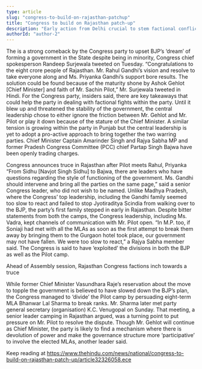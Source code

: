 ```yaml
---
type: article
slug: "congress-to-build-on-rajasthan-patchup"
title: "Congress to build on Rajasthan patch-up"
description: "Early action from Delhi crucial to stem factional conflicts, say leaders."
authorId: "author-2"
---
```


The 
 is a strong comeback by the Congress party to upset BJP’s ‘dream’ of forming a government in the State despite being in minority, Congress chief spokesperson Randeep Surjewala tweeted on Tuesday.
“Congratulations to the eight crore people of Rajasthan. Mr. Rahul Gandhi’s vision and resolve to take everyone along and Ms. Priyanka Gandhi’s support bore results. The solution could be found because of the maturity shone by Ashok Gehlot [Chief Minister] and faith of Mr. Sachin Pilot,” Mr. Surjewala tweeted in Hindi.
For the Congress party, insiders said, there are key takeaways that could help the party in dealing with factional fights within the party.
Until it blew up and threatened the stability of the government, the central leadership chose to either ignore the friction between Mr. Gehlot and Mr. Pilot or play it down because of the stature of the Chief Minister. 
A similar tension is growing within the party in Punjab but the central leadership is yet to adopt a pro-active approach to bring together the two warring parties. Chief Minister Captain Amarinder Singh and Rajya Sabha MP and former Pradesh Congress Committee (PCC) chief Partap Singh Bajwa have been openly trading charges.
 

Congress announces truce in Rajasthan after Pilot meets Rahul, Priyanka 
“From Sidhu [Navjot Singh Sidhu] to Bajwa, there are leaders who have questions regarding the style of functioning of the government. Ms. Gandhi should intervene and bring all the parties on the same page,” said a senior Congress leader, who did not wish to be named.
Unlike Madhya Pradesh, where the Congress’ top leadership, including the Gandhi family seemed too slow to react and failed to stop Jyotiraditya Scindia from walking over to the BJP, the party’s first family stepped in early in Rajasthan. Despite bitter statements from both the camps, the Congress leadership, including Ms. Vadra, kept channels of communication with Mr. Pilot open.
“In M.P. too, if Soniaji had met with all the MLAs as soon as the first attempt to break them away by bringing them to the Gurgaon hotel took place, our government may not have fallen. We were too slow to react,” a Rajya Sabha member said. 
The Congress is said to have ‘exploited’ the divisions in both the BJP as well as the Pilot camp.
 

Ahead of Assembly session, Rajasthan Congress factions inch towards a truce

While former Chief Minister Vasundhara Raje’s reservation about the move to topple the government is believed to have slowed down the BJP’s plan, the Congress managed to ‘divide’ the Pilot camp by persuading eight-term MLA Bhanwar Lal Sharma to break ranks. Mr. Sharma later met party general secretary (organisation) K.C. Venugopal on Sunday. That meeting, a senior leader camping in Rajasthan argued, was a turning point to put pressure on Mr. Pilot to resolve the dispute. 
Though Mr. Gehlot will continue as Chief Minister, the party is likely to find a mechanism where there is devolution of power and make the governance structure more ‘participative’ to involve the elected MLAs, another leader said.

Keep reading at https://www.thehindu.com/news/national/congress-to-build-on-rajasthan-patch-up/article32326058.ece
